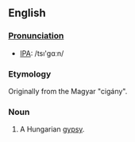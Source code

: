 ==English==
===[[Pronunciation]]===
*[[w:International Phonetic Alphabet|IPA]]: /ts&#305;'gɑːn/
===Etymology===
Originally from the Magyar "cigány".
===Noun===
#A Hungarian [[gypsy]].
